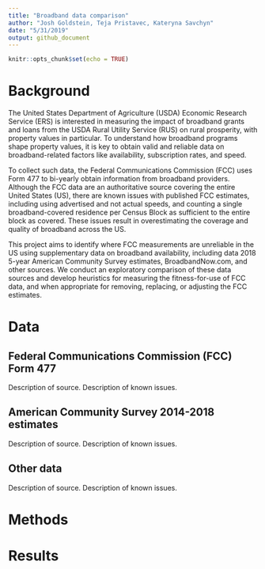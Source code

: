```yaml
---
title: "Broadband data comparison"
author: "Josh Goldstein, Teja Pristavec, Kateryna Savchyn"
date: "5/31/2019"
output: github_document
---
```


```r
knitr::opts_chunk$set(echo = TRUE)
```

# Background
The United States Department of Agriculture (USDA) Economic Research Service (ERS) is interested in measuring the impact of broadband grants and loans from the USDA Rural Utility Service (RUS) on rural prosperity, with property values in particular. To understand how broadband programs shape property values, it is key to obtain valid and reliable data on broadband-related factors like availability, subscription rates, and speed. 

To collect such data, the Federal Communications Commission (FCC) uses Form 477 to bi-yearly obtain information from broadband providers. Although the FCC data are an authoritative source covering the entire United States (US), there are known issues with published FCC estimates, including using advertised and not actual speeds, and counting a single broadband-covered residence per Census Block as sufficient to the entire block as covered. These issues result in overestimating the coverage and quality of broadband across the US. 

This project aims to identify where FCC measurements are unreliable in the US using supplementary data on broadband availability, including data 2018 5-year American Community Survey estimates, BroadbandNow.com, and other sources. We conduct an exploratory comparison of these data sources and develop heuristics for measuring the fitness-for-use of FCC data, and when appropriate for removing, replacing, or adjusting the FCC estimates.

# Data

## Federal Communications Commission (FCC) Form 477
Description of source. Description of known issues.

## American Community Survey 2014-2018 estimates
Description of source. Description of known issues.

## Other data
Description of source. Description of known issues.

# Methods

# Results